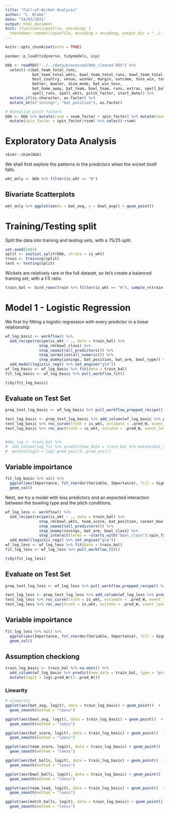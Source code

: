 ```yaml
---
title: "Fall-of-Wicket Analysis"
author: "L. Blake"
date: "24/03/2021"
output: html_document
knit: (function(inputFile, encoding) {
  rmarkdown::render(inputFile, encoding = encoding, output_dir = "../../output/notebooks") })
---
```


```r
knitr::opts_chunk$set(echo = TRUE)

pacman::p_load(tidyverse, tidymodels, vip)

bbb <- readRDS("../../data/processed/bbb_cleaned.RDS") %>% 
  select(-c(bat_team_total_runs, 
            bat_team_total_wkts, bowl_team_total_runs, bowl_team_total_wkts,
            host_country, venue, winner, margin, outcome, toss_win, toss_elect,
            batter, bowler, dism_mode, bat_win_toss, 
            bat_home_away, bat_team, bowl_team, runs, extras, spell_balls,
            spell_runs, spell_wkts, pitch_factor, start_date)) %>%
  mutate_if(is.character, as.factor) %>%
  mutate_at(c("innings", "bat_position"), as.factor)

# Normalise pitch factors
bbb <- bbb %>% mutate(rsum = seam_factor + spin_factor) %>% mutate(seam_factor = seam_factor/rsum) %>%
  mutate(spin_factor = spin_factor/rsum) %>% select(-rsum)

```



# Exploratory Data Analysis

```r
skimr::skim(bbb)
```

We shall first explore the patterns in the predictors when the wicket itself falls.

```r
wkt_only <- bbb %>% filter(is_wkt == "W")
```



## Bivariate Scatterplots

```r
wkt_only %>% ggplot(aes(x = bat_avg, y = bowl_avg)) + geom_point()

```


# Training/Testing split
Split the data into training and testing sets, with a 75/25 split.
```r
set.seed(2403)
split <- initial_split(bbb, strata = is_wkt)
train <- training(split)
test <- testing(split)

```

Wickets are relatively rare in the full dataset, so let's create a balanced training set, with a 1:5 ratio.

```r
train_bal <- bind_rows(train %>% filter(is_wkt == "W"), sample_n(train %>% filter(is_wkt == "no"), size = 5*nrow(train %>% filter(is_wkt == "W"))))

```



# Model 1 - Logistic Regression


We first try fitting a logistic regression with every predictor in a linear relationship
```r
wf_log_basic <- workflow() %>%
  add_recipe(recipe(is_wkt ~ ., data = train_bal) %>%
               step_rm(bowl_class) %>%
               step_naomit(all_predictors()) %>%
               step_normalize(all_numeric()) %>%
               step_dummy(innings, bat_position, bat_arm, bowl_type)) %>%
  add_model(logistic_reg() %>% set_engine("glm"))
wf_log_basic <- wf_log_basic %>% fit(data = train_bal)
fit_log_basic <- wf_log_basic %>% pull_workflow_fit()
```

```r
tidy(fit_log_basic)

```

## Evaluate on Test Set

```r
prep_test_log_basic <- wf_log_basic %>% pull_workflow_prepped_recipe() %>% bake(new_data = test)

test_log_basic <- prep_test_log_basic %>% add_column(wf_log_basic %>% predict(new_data = test, type = "prob"))
test_log_basic %>% roc_curve(truth = is_wkt, estimate = .pred_W, event_level = "second") %>% autoplot()
test_log_basic %>% roc_auc(truth = is_wkt, estimte = .pred_W, event_level = "second") 


#dec_log <- train_bal %>%
#  add_column(log_fit %>% predict(new_data = train_bal %>% mutate(bat_score_int = bat_score), type = "prob")) %>%
#  mutate(logit = log(.pred_yes/(1-.pred_yes)))
```

## Variable impoirtance
```r
fit_log_basic %>% vi() %>%
  ggplot(aes(Importance, fct_reorder(Variable, Importance), fill = Sign)) + 
  geom_col()
```


Next, we try a model with less predictors and an expected interaction between the bowling type and the pitch conditions.
```r
wf_log_less <- workflow() %>%
  add_recipe(recipe(is_wkt ~ ., data = train_bal) %>%
               step_rm(bowl_wkts, team_score, bat_position, career_bowl_balls, bowl_type, seam_factor) %>%
               step_naomit(all_predictors()) %>%
               step_dummy(innings, bat_arm, bowl_class) %>%
               step_interact(terms = ~starts_with("bowl_class"):spin_factor)) %>%
  add_model(logistic_reg() %>% set_engine("glm"))
wf_log_less <- wf_log_less %>% fit(data = train_bal)
fit_log_less <- wf_log_less %>% pull_workflow_fit()
```

```r
tidy(fit_log_less)

```

## Evaluate on Test Set

```r
prep_test_log_less <- wf_log_less %>% pull_workflow_prepped_recipe() %>% bake(new_data = test)

test_log_less <- prep_test_log_less %>% add_column(wf_log_less %>% predict(new_data = test, type = "prob"))
test_log_less %>% roc_curve(truth = is_wkt, estimate = .pred_W, event_level = "second") %>% autoplot()
test_log_less %>% roc_auc(truth = is_wkt, estimte = .pred_W, event_level = "second") 
```


## Variable impoirtance
```r
fit_log_less %>% vi() %>%
  ggplot(aes(Importance, fct_reorder(Variable, Importance), fill = Sign)) + 
  geom_col()
```


## Assumption checkiong
```r
train_log_basic <- train_bal %>% na.omit() %>%
  add_column(wf_log_basic %>% predict(new_data = train_bal, type = "prob")) %>%
  mutate(logit = log(.pred_W/(1-.pred_W)))
```

### Linearity
```r
# Linearity
ggplot(aes(bat_avg, logit), data = train_log_basic) + geom_point()  +
  geom_smooth(method = "loess")

ggplot(aes(bowl_avg, logit), data = train_log_basic) + geom_point()  +
  geom_smooth(method = "loess")

ggplot(aes(bat_score, logit), data = train_log_basic) + geom_point()  +
  geom_smooth(method = "loess")

ggplot(aes(team_score, logit), data = train_log_basic) + geom_point()  +
  geom_smooth(method = "loess")

ggplot(aes(bat_balls, logit), data = train_log_basic) + geom_point()  +
  geom_smooth(method = "loess")

ggplot(aes(bowl_balls, logit), data = train_log_basic) + geom_point()  +
  geom_smooth(method = "loess")

ggplot(aes(team_lead, logit), data = train_log_basic) + geom_point()  +
  geom_smooth(method = "loess")

ggplot(aes(match_balls, logit), data = train_log_basic) + geom_point()  +
  geom_smooth(method = "loess")

```


